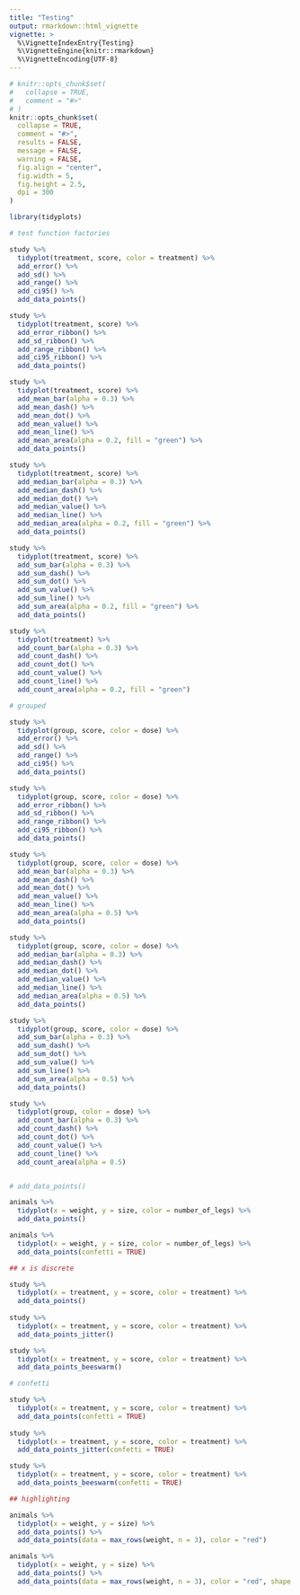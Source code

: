```yaml
---
title: "Testing"
output: rmarkdown::html_vignette
vignette: >
  %\VignetteIndexEntry{Testing}
  %\VignetteEngine{knitr::rmarkdown}
  %\VignetteEncoding{UTF-8}
---
```


```r
# knitr::opts_chunk$set(
#   collapse = TRUE,
#   comment = "#>"
# )
knitr::opts_chunk$set(
  collapse = TRUE,
  comment = "#>",
  results = FALSE,
  message = FALSE,
  warning = FALSE,
  fig.align = "center",
  fig.width = 5,
  fig.height = 2.5,
  dpi = 300
)

```

```r
library(tidyplots)
```

```r

# test function factories

study %>%
  tidyplot(treatment, score, color = treatment) %>%
  add_error() %>%
  add_sd() %>% 
  add_range() %>% 
  add_ci95() %>% 
  add_data_points()

study %>%
  tidyplot(treatment, score) %>%
  add_error_ribbon() %>%
  add_sd_ribbon() %>% 
  add_range_ribbon() %>% 
  add_ci95_ribbon() %>% 
  add_data_points()

study %>%
  tidyplot(treatment, score) %>%
  add_mean_bar(alpha = 0.3) %>% 
  add_mean_dash() %>% 
  add_mean_dot() %>% 
  add_mean_value() %>% 
  add_mean_line() %>% 
  add_mean_area(alpha = 0.2, fill = "green") %>% 
  add_data_points()

study %>%
  tidyplot(treatment, score) %>%
  add_median_bar(alpha = 0.3) %>% 
  add_median_dash() %>% 
  add_median_dot() %>% 
  add_median_value() %>% 
  add_median_line() %>% 
  add_median_area(alpha = 0.2, fill = "green") %>% 
  add_data_points()

study %>%
  tidyplot(treatment, score) %>%
  add_sum_bar(alpha = 0.3) %>% 
  add_sum_dash() %>% 
  add_sum_dot() %>% 
  add_sum_value() %>% 
  add_sum_line() %>% 
  add_sum_area(alpha = 0.2, fill = "green") %>% 
  add_data_points()

study %>%
  tidyplot(treatment) %>%
  add_count_bar(alpha = 0.3) %>% 
  add_count_dash() %>% 
  add_count_dot() %>% 
  add_count_value() %>% 
  add_count_line() %>% 
  add_count_area(alpha = 0.2, fill = "green")

# grouped

study %>%
  tidyplot(group, score, color = dose) %>%
  add_error() %>%
  add_sd() %>% 
  add_range() %>% 
  add_ci95() %>% 
  add_data_points()

study %>%
  tidyplot(group, score, color = dose) %>%
  add_error_ribbon() %>%
  add_sd_ribbon() %>% 
  add_range_ribbon() %>% 
  add_ci95_ribbon() %>% 
  add_data_points()

study %>%
  tidyplot(group, score, color = dose) %>%
  add_mean_bar(alpha = 0.3) %>% 
  add_mean_dash() %>% 
  add_mean_dot() %>% 
  add_mean_value() %>% 
  add_mean_line() %>% 
  add_mean_area(alpha = 0.5) %>% 
  add_data_points()

study %>%
  tidyplot(group, score, color = dose) %>%
  add_median_bar(alpha = 0.3) %>% 
  add_median_dash() %>% 
  add_median_dot() %>% 
  add_median_value() %>% 
  add_median_line() %>% 
  add_median_area(alpha = 0.5) %>% 
  add_data_points()

study %>%
  tidyplot(group, score, color = dose) %>%
  add_sum_bar(alpha = 0.3) %>% 
  add_sum_dash() %>% 
  add_sum_dot() %>% 
  add_sum_value() %>% 
  add_sum_line() %>% 
  add_sum_area(alpha = 0.5) %>% 
  add_data_points()

study %>%
  tidyplot(group, color = dose) %>%
  add_count_bar(alpha = 0.3) %>% 
  add_count_dash() %>% 
  add_count_dot() %>% 
  add_count_value() %>% 
  add_count_line() %>% 
  add_count_area(alpha = 0.5)


# add_data_points()

animals %>% 
  tidyplot(x = weight, y = size, color = number_of_legs) %>% 
  add_data_points()

animals %>% 
  tidyplot(x = weight, y = size, color = number_of_legs) %>% 
  add_data_points(confetti = TRUE)

## x is discrete

study %>% 
  tidyplot(x = treatment, y = score, color = treatment) %>% 
  add_data_points()
  
study %>% 
  tidyplot(x = treatment, y = score, color = treatment) %>% 
  add_data_points_jitter()

study %>% 
  tidyplot(x = treatment, y = score, color = treatment) %>% 
  add_data_points_beeswarm()

# confetti

study %>% 
  tidyplot(x = treatment, y = score, color = treatment) %>% 
  add_data_points(confetti = TRUE)
  
study %>% 
  tidyplot(x = treatment, y = score, color = treatment) %>% 
  add_data_points_jitter(confetti = TRUE)

study %>% 
  tidyplot(x = treatment, y = score, color = treatment) %>% 
  add_data_points_beeswarm(confetti = TRUE)

## highlighting

animals %>% 
  tidyplot(x = weight, y = size) %>% 
  add_data_points() %>% 
  add_data_points(data = max_rows(weight, n = 3), color = "red")

animals %>% 
  tidyplot(x = weight, y = size) %>% 
  add_data_points() %>% 
  add_data_points(data = max_rows(weight, n = 3), color = "red", shape = 1, size = 3)

```

